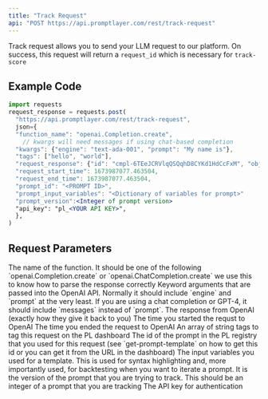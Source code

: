 ```yaml
---
title: "Track Request"
api: "POST https://api.promptlayer.com/rest/track-request"
---
```


Track request allows you to send your LLM request to our platform. On success, this request will return a `request_id` which is necessary for `track-score`

## Example Code
```jsx
import requests
request_response = requests.post(
  "https://api.promptlayer.com/rest/track-request",
  json={
  "function_name": "openai.Completion.create",
    // kwargs will need messages if using chat-based completion
  "kwargs": {"engine": "text-ada-001", "prompt": "My name is"},
  "tags": ["hello", "world"],
  "request_response": {"id": "cmpl-6TEeJCRVlqQSQqhD8CYKd1HdCcFxM", "object": "text_completion", "created": 1672425843, "model": "text-ada-001", "choices": [{"text": " advocacy\"\n\nMy name is advocacy.", "index": 0, "logprobs": None, "finish_reason": "stop"}]},
  "request_start_time": 1673987077.463504,
  "request_end_time": 1673987077.463504,
  "prompt_id": "<PROMPT ID>",
  "prompt_input_variables": "<Dictionary of variables for prompt>"
  "prompt_version":<Integer of prompt version>
  "api_key": "pl_<YOUR API KEY>",
  },
)
```

## Request Parameters
<ParamField body="function_name" type="string">
    The name of the function. It should be one of the following `openai.Completion.create` or `openai.ChatCompletion.create` we use this to know how to parse the response correctly
</ParamField>
<ParamField body="kwargs" type="object">
    Keyword arguments that are passed into the OpenAI API. Normally it should include `engine` and `prompt` at the very least. If you are using a chat completion or GPT-4, it should include `messages` instead of `prompt`.
</ParamField>
<ParamField body="request_response" type="object">
    The response from OpenAI (exactly how they give it back to you)
</ParamField>
<ParamField body="request_start_time" type="integer">
    The time you started the requst to OpenAI
</ParamField>
<ParamField body="request_end_time" type="integer">
    The time you ended the request to OpenAI
</ParamField>
<ParamField body="tags" type="array" optional="true">
    An array of string tags to tag this request on the PL dashboard
</ParamField>
<ParamField body="prompt_id" type="string" optional="true">
    The id of the prompt in the PL registry that you used for this request (see `get-prompt-template` on how to get this id or you can get it from the URL in the dashboard)
</ParamField>
<ParamField body="prompt_input_variables" type="object" optional="true">
    The input variables you used for a template. This is used for syntax highlighting and, more importantly used, for backtesting when you want to iterate a prompt.
</ParamField>
<ParamField body="prompt_version" type="integer" optional="true">
    It is the version of the prompt that you are trying to track. This should be an integer of a prompt that you are tracking
</ParamField>
<ParamField body="api_key" type="string">
    The API key for authentication
</ParamField>
